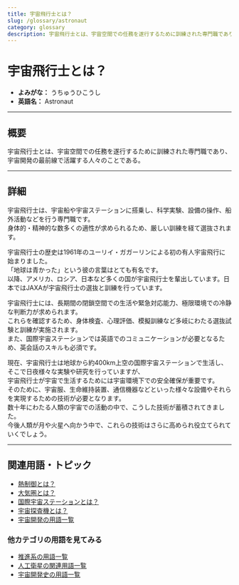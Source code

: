 ```yaml
---
title: 宇宙飛行士とは？
slug: /glossary/astronaut
category: glossary
description: 宇宙飛行士とは、宇宙空間での任務を遂行するために訓練された専門職であり、宇宙開発の最前線で活躍する人々のことである。
---
```



<Head>
  <script type="application/ld+json">
    {`{
      "@context": "https://schema.org",
      "@type": "DefinedTerm",
      "name": "宇宙飛行士",
      "inDefinedTermSet": "https://www.space-portal.org",
      "termCode": "explorer/astronaut",
      "description": "宇宙飛行士とは、宇宙空間での任務を遂行するために訓練された専門職であり、宇宙開発の最前線で活躍する人々のことである。",
      "url": "https://www.space-portal.org/docs/glossary/astronaut"
    }`}
  </script>
</Head>

# 宇宙飛行士とは？

- **よみがな：** うちゅうひこうし  
- **英語名：** Astronaut  

---

## 概要

宇宙飛行士とは、宇宙空間での任務を遂行するために訓練された専門職であり、宇宙開発の最前線で活躍する人々のことである。

---

## 詳細

宇宙飛行士は、宇宙船や宇宙ステーションに搭乗し、科学実験、設備の操作、船外活動などを行う専門職です。  
身体的・精神的な数多くの適性が求められるため、厳しい訓練を経て選抜されます。  

宇宙飛行士の歴史は1961年のユーリイ・ガガーリンによる初の有人宇宙飛行に始まりました。  
「地球は青かった」という彼の言葉はとても有名です。  
以降、アメリカ、ロシア、日本など多くの国が宇宙飛行士を輩出しています。日本ではJAXAが宇宙飛行士の選抜と訓練を行っています。  

宇宙飛行士には、長期間の閉鎖空間での生活や緊急対応能力、極限環境での冷静な判断力が求められます。  
これらを確認するため、身体検査、心理評価、模擬訓練など多岐にわたる選抜試験と訓練が実施されます。  
また、国際宇宙ステーションでは英語でのコミュニケーションが必要となるため、英会話のスキルも必須です。  

現在、宇宙飛行士は地球から約400km上空の国際宇宙ステーションで生活し、そこで日夜様々な実験や研究を行っていますが、  
宇宙飛行士が宇宙で生活するためには宇宙環境下での安全確保が重要です。  
そのために、宇宙服、生命維持装置、通信機器などといった様々な設備やそれらを実現するための技術が必要となります。  
数十年にわたる人類の宇宙での活動の中で、こうした技術が蓄積されてきました。  
今後人類が月や火星へ向かう中で、これらの技術はさらに高められ役立てられていくでしょう。  

---

## 関連用語・トピック

- [熱制御とは？](/docs/glossary/thermal-control)  
- [大気圏とは？](/docs/glossary/atmosphere)  
- [国際宇宙ステーションとは？](/docs/satellite/index/iss)  
- [宇宙探査機とは？](/docs/explorer/space-probe)
- [宇宙開発の用語一覧](/docs/category/glossary)

### 他カテゴリの用語を見てみる

- [推進系の用語一覧](/docs/category/propulsion)
- [人工衛星の関連用語一覧](/docs/category/satellite)
- [宇宙開発史の用語一覧](/docs/category/history)

